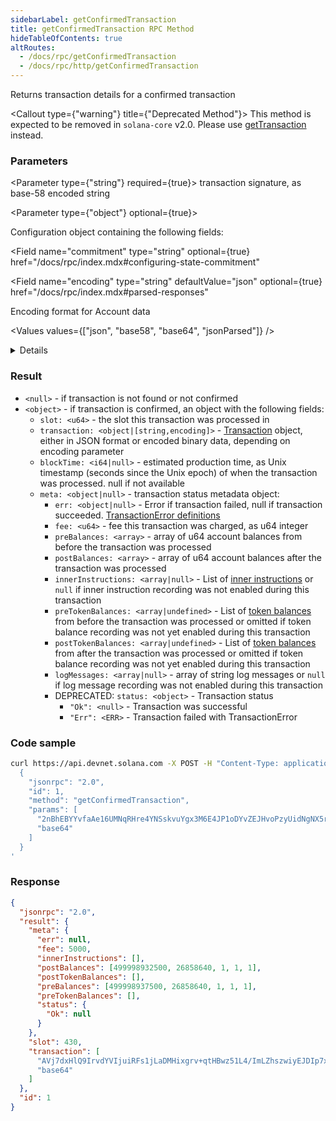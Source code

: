 ```yaml
---
sidebarLabel: getConfirmedTransaction
title: getConfirmedTransaction RPC Method
hideTableOfContents: true
altRoutes:
  - /docs/rpc/getConfirmedTransaction
  - /docs/rpc/http/getConfirmedTransaction
---
```


Returns transaction details for a confirmed transaction

<Callout type={"warning"} title={"Deprecated Method"}>
  This method is expected to be removed in `solana-core` v2.0. Please use
  [getTransaction](/docs/rpc/http/getTransaction) instead.
</Callout>

<DocSideBySide>

<DocLeftSide>

### Parameters

<Parameter type={"string"} required={true}>
  transaction signature, as base-58 encoded string
</Parameter>

<Parameter type={"object"} optional={true}>

Configuration object containing the following fields:

<Field
  name="commitment"
  type="string"
  optional={true}
  href="/docs/rpc/index.mdx#configuring-state-commitment"
></Field>

<Field 
  name="encoding"
  type="string"
  defaultValue="json"
  optional={true}
  href="/docs/rpc/index.mdx#parsed-responses"
>

Encoding format for Account data

<Values values={["json", "base58", "base64", "jsonParsed"]} />

<details>

- `base58` is slow and limited to less than 129 bytes of Account data.
- `jsonParsed` encoding attempts to use program-specific instruction parsers to
  return more human-readable and explicit data in the
  `transaction.message.instructions` list.
- If `jsonParsed` is requested but a parser cannot be found, the instruction
  falls back to regular `json` encoding (`accounts`, `data`, and
  `programIdIndex` fields).

</details>

</Field>

</Parameter>

### Result

- `<null>` - if transaction is not found or not confirmed
- `<object>` - if transaction is confirmed, an object with the following fields:
  - `slot: <u64>` - the slot this transaction was processed in
  - `transaction: <object|[string,encoding]>` -
    [Transaction](/docs/rpc/json-structures#transactions) object, either in JSON
    format or encoded binary data, depending on encoding parameter
  - `blockTime: <i64|null>` - estimated production time, as Unix timestamp
    (seconds since the Unix epoch) of when the transaction was processed. null
    if not available
  - `meta: <object|null>` - transaction status metadata object:
    - `err: <object|null>` - Error if transaction failed, null if transaction
      succeeded.
      [TransactionError definitions](https://docs.rs/solana-sdk/latest/solana_sdk/transaction/enum.TransactionError.html)
    - `fee: <u64>` - fee this transaction was charged, as u64 integer
    - `preBalances: <array>` - array of u64 account balances from before the
      transaction was processed
    - `postBalances: <array>` - array of u64 account balances after the
      transaction was processed
    - `innerInstructions: <array|null>` - List of
      [inner instructions](/docs/rpc/json-structures#inner-instructions) or
      `null` if inner instruction recording was not enabled during this
      transaction
    - `preTokenBalances: <array|undefined>` - List of
      [token balances](/docs/rpc/json-structures#token-balances) from before the
      transaction was processed or omitted if token balance recording was not
      yet enabled during this transaction
    - `postTokenBalances: <array|undefined>` - List of
      [token balances](/docs/rpc/json-structures#token-balances) from after the
      transaction was processed or omitted if token balance recording was not
      yet enabled during this transaction
    - `logMessages: <array|null>` - array of string log messages or `null` if
      log message recording was not enabled during this transaction
    - DEPRECATED: `status: <object>` - Transaction status
      - `"Ok": <null>` - Transaction was successful
      - `"Err": <ERR>` - Transaction failed with TransactionError

</DocLeftSide>

<DocRightSide>

### Code sample

```bash
curl https://api.devnet.solana.com -X POST -H "Content-Type: application/json" -d '
  {
    "jsonrpc": "2.0",
    "id": 1,
    "method": "getConfirmedTransaction",
    "params": [
      "2nBhEBYYvfaAe16UMNqRHre4YNSskvuYgx3M6E4JP1oDYvZEJHvoPzyUidNgNX5r9sTyN1J9UxtbCXy2rqYcuyuv",
      "base64"
    ]
  }
'
```

### Response

```json
{
  "jsonrpc": "2.0",
  "result": {
    "meta": {
      "err": null,
      "fee": 5000,
      "innerInstructions": [],
      "postBalances": [499998932500, 26858640, 1, 1, 1],
      "postTokenBalances": [],
      "preBalances": [499998937500, 26858640, 1, 1, 1],
      "preTokenBalances": [],
      "status": {
        "Ok": null
      }
    },
    "slot": 430,
    "transaction": [
      "AVj7dxHlQ9IrvdYVIjuiRFs1jLaDMHixgrv+qtHBwz51L4/ImLZhszwiyEJDIp7xeBSpm/TX5B7mYzxa+fPOMw0BAAMFJMJVqLw+hJYheizSoYlLm53KzgT82cDVmazarqQKG2GQsLgiqktA+a+FDR4/7xnDX7rsusMwryYVUdixfz1B1Qan1RcZLwqvxvJl4/t3zHragsUp0L47E24tAFUgAAAABqfVFxjHdMkoVmOYaR1etoteuKObS21cc1VbIQAAAAAHYUgdNXR0u3xNdiTr072z2DVec9EQQ/wNo1OAAAAAAAtxOUhPBp2WSjUNJEgfvy70BbxI00fZyEPvFHNfxrtEAQQEAQIDADUCAAAAAQAAAAAAAACtAQAAAAAAAAdUE18R96XTJCe+YfRfUp6WP+YKCy/72ucOL8AoBFSpAA==",
      "base64"
    ]
  },
  "id": 1
}
```

</DocRightSide>
</DocSideBySide>
